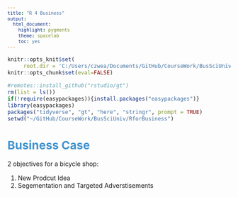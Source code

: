```yaml
---
title: "R 4 Business"
output:
  html_document:
    highlight: pygments
    theme: spacelab
    toc: yes
---
```


<style type="text/css">
p{ /* Normal  */
   font-size: 14px;
   line-height: 18px;}
body{ /* Normal  */
   font-size: 14px;}
td {  /* Table  */
   font-size: 12px;}
h1 { /* Header 1 */
 font-size: 26px;
 color: #4294ce;}
h2 { /* Header 2 */
 font-size: 22px;}
h3 { /* Header 3 */
 font-size: 18px;}
code.r{ /* Code block */
  font-size: 12px;}
pre { /* Code block */
  font-size: 12px}
#table-of-contents h2 {
background-color: #4294ce;}
#table-of-contents{
background: #688FAD;}
#nav-top span.glyphicon{
color: #4294ce;}
#postamble{
background: #4294ce;
border-top: ;}
</style>

```r
knitr::opts_knit$set(
     root.dir = 'C:/Users/czwea/Documents/GitHub/CourseWork/BusSciUniv/RforBusiness')
knitr::opts_chunk$set(eval=FALSE)
```
```r
#remotes::install_github("rstudio/gt")
rm(list = ls())
if(!require(easypackages)){install.packages("easypackages")}
library(easypackages)
packages("tidyverse", "gt", "here", "stringr", prompt = TRUE)
setwd("~/GitHub/CourseWork/BusSciUniv/RforBusiness")
```

# Business Case

2 objectives for a bicycle shop:

1. New Prodcut Idea
2. Segementation and Targeted Adverstisements

